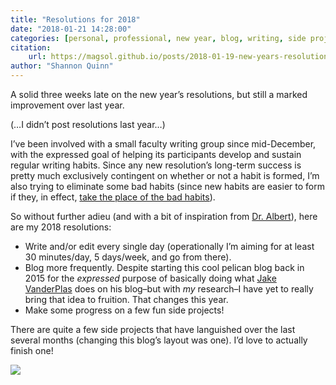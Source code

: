 ```yaml
---
title: "Resolutions for 2018"
date: "2018-01-21 14:28:00"
categories: [personal, professional, new year, blog, writing, side projects, research]
citation:
    url: https://magsol.github.io/posts/2018-01-19-new-years-resolutions/
author: "Shannon Quinn"
---
```


A solid three weeks late on the new year's resolutions, but still a marked improvement over last year.

(...I didn't post resolutions last year...)

I've been involved with a small faculty writing group since mid-December, with
the expressed goal of helping its participants develop and sustain regular
writing habits. Since any new resolution's long-term success is pretty much
exclusively contingent on whether or not a habit is formed, I'm also trying
to eliminate some bad habits (since new habits are easier to form if they,
in effect, [take the place of the bad habits](https://jamesclear.com/three-steps-habit-change)).

So without further adieu (and with a bit of inspiration from
[Dr. Albert](https://punkrockor.com/2018/01/02/punk-rock-ors-new-years-resolutions/)),
here are my 2018 resolutions:

 - Write and/or edit every single day (operationally I'm aiming for at least
30 minutes/day, 5 days/week, and go from there).
 - Blog more frequently. Despite starting this cool pelican blog back in 2015
for the _expressed_ purpose of basically doing what
[Jake VanderPlas](https://jakevdp.github.io/) does on his blog--but with _my_
research--I have yet to really bring that idea to fruition. That changes this year.
 - Make some progress on a few fun side projects!

There are quite a few side projects that have languished over the last several
months (changing this blog's layout was one). I'd love to actually finish one!

![](snow_bunny.png){.preview-image fig-alt="Our showshoe hare, aka our white rabbit, Clover, out exploring in the snow dusting we recently got."}